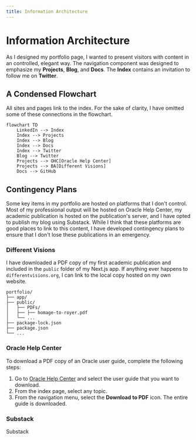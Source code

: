 ```yaml
---
title: Information Architecture
---
```



# Information Architecture

As I designed my portfolio page, I wanted to present visitors with content in an controlled, elegant way. The navigation component was designed to emphasize my **Projects**, **Blog**, and **Docs**. The **Index** contains an invitation to follow me on **Twitter**.

## A Condensed Flowchart

<Callout>
All sites and pages link to the index. For the sake of clarity, I have omitted some of these connections in the flowchart.
</Callout>


```mermaid
flowchart TD
    LinkedIn --> Index
    Index --> Projects
    Index --> Blog
    Index --> Docs
    Index --> Twitter
    Blog --> Twitter
    Projects --> OHC[Oracle Help Center]
    Projects --> BA[Different Visions]
    Docs --> GitHub
```

## Contingency Plans

Some key items in my portfolio are hosted on platforms that I don't control. Most of my professional output will be hosted on Oracle Help Center, my academic publication is hosted on the publication's server, and I have opted to publish my blog using Substack. While I think that these platforms are good places to link to this content, I have developed contingency plans to ensure that I don't lose these publications in an emergency.

### Different Visions

I have downloaded a PDF copy of my first academic publication and included in the `public` folder of my Next.js app. If anything ever happens to `differentvisions.org`, I can link to the local copy hosted on my own website.

```
portfolio/
├── app/
├── public/
│   ├── PDFs/
│   ├── ├── homage-to-royer.pdf
│   └── ...
├── package-lock.json
├── package.json
└── ...
```

### Oracle Help Center

To download a PDF copy of an Oracle user guide, complete the following steps:

1. Go to [Oracle Help Center](https://docs.oracle.com/en/industries/health/index.html) and select the user guide that you want to download.
2. From the index page, select any topic.
3. From the navigation menu, select the **Download to PDF** icon. The entire guide is downloaded.

### Substack

Substack 